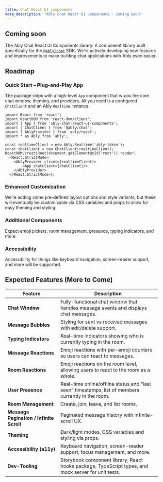 ```yaml
---
title: Chat React UI components
meta_description: "Ably Chat React UI Components - Coming Soon"
---
```


## Coming soon

The Ably Chat React UI Components library! A component library built specifically for the [`@ably/chat`](https://github.com/ably/ably-chat-js) SDK.
We’re actively developing new features and improvements to make building chat applications with Ably even easier.

## Roadmap

### Quick Start – Plug-and-Play App

The package ships with a high-level `App` component that wraps the core chat window, theming, and providers.
All you need is a configured `ChatClient` and an Ably `Realtime` instance:

```tsx
import React from 'react';
import ReactDOM from 'react-dom/client';
import { App } from 'ably-chat-react-ui-components';
import { ChatClient } from '@ably/chat';
import { AblyProvider } from 'ably/react';
import * as Ably from 'ably';

const realtimeClient = new Ably.Realtime('ably-token');
const chatClient = new ChatClient(realtimeClient);
ReactDOM.createRoot(document.getElementById('root')).render(
  <React.StrictMode>
    <AblyProvider client={realtimeClient}>
        <App chatClient={chatClient}/>
    </AblyProvider>
  </React.StrictMode>);
```

### Enhanced Customization
We’re adding some pre-defined layout options and style variants, but these will eventually be
customizable via CSS variables and props to allow for easy theming and styling.

### Additional Components
Expect emoji pickers, room management, presence, typing indicators, and more.

### Accessibility
Accessibility for things like keyboard navigation, screen-reader support, and more will be supported.


## Expected Features (More to Come)

| Feature                              | Description                                                                                                                         |
| ------------------------------------ | ----------------------------------------------------------------------------------------------------------------------------------- |
| **Chat Window**                      | Fully-functional chat window that handles message events and displays chat messages. |
| **Message Bubbles**                  | Styling for sent vs received messages with edit/delete support.|
| **Typing Indicators**                | Real-time indicators showing who is currently typing in the room.                                                                  |
| **Message Reactions**                | Emoji reactions with per-emoji counters so users can react to messages.                                 |
| **Room Reactions**                   | Emoji reactions on the room level, allowing users to react to the room as a whole.                                 |
| **User Presence**                    | Real-time online/offline status and “last seen” timestamps; list of members currently in the room.                                |
| **Room Management**                  | Create, join, leave, and list rooms.                                        |
| **Message Pagination / Infinite Scroll** | Paginated message history with infinite-scroll UX.                                                 |
| **Theming**                          | Dark/light modes, CSS variables and styling via props.                                          |
| **Accessibility (a11y)**             | Keyboard navigation, screen-reader support, focus management, and more.                                         |
| **Dev-Tooling**                      | Storybook component library, React hooks package, TypeScript types, and mock server for unit tests.                                |
